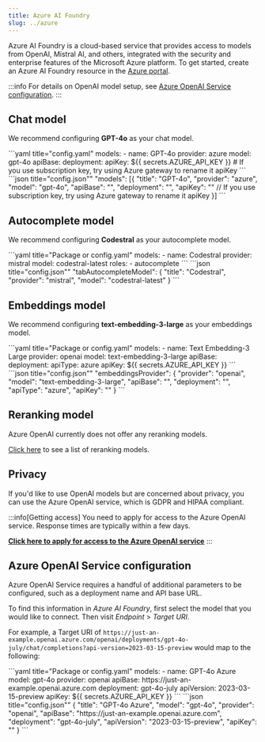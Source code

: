 ```yaml
---
title: Azure AI Foundry
slug: ../azure
---
```



Azure AI Foundry is a cloud-based service that provides access to models from OpenAI, Mistral AI, and others, integrated with the security and enterprise features of the Microsoft Azure platform. To get started, create an Azure AI Foundry resource in the [Azure portal](https://portal.azure.com).

:::info
For details on OpenAI model setup, see [Azure OpenAI Service configuration](#general-model-configuration).
:::

## Chat model

We recommend configuring **GPT-4o** as your chat model.

<Tabs groupId="config-example">
	<TabItem value="yaml" label="YAML">
	```yaml title="config.yaml"
	models:
	  - name: GPT-4o
	    provider: azure
	    model: gpt-4o
	    apiBase: <YOUR_DEPLOYMENT_BASE>
	    deployment: <YOUR_DEPLOYMENT_NAME>
	    apiKey: ${{ secrets.AZURE_API_KEY }} # If you use subscription key, try using Azure gateway to rename it apiKey
	```
	</TabItem>
	<TabItem value="json" label="JSON">
	```json title="config.json""
    "models": [{
      "title": "GPT-4o",
      "provider": "azure",
      "model": "gpt-4o",
      "apiBase": "<YOUR_DEPLOYMENT_BASE>",
      "deployment": "<YOUR_DEPLOYMENT_NAME>",
      "apiKey": "<MY_API_KEY>" // If you use subscription key, try using Azure gateway to rename it apiKey
    }]
	```
	</TabItem>
</Tabs>

## Autocomplete model

We recommend configuring **Codestral** as your autocomplete model.

<Tabs groupId="config-example">
	<TabItem value="yaml" label="YAML">
	```yaml title="Package or config.yaml"
  models:
    - name: Codestral
      provider: mistral
      model: codestral-latest
      roles:
        - autocomplete
	```
	</TabItem>
	<TabItem value="json" label="JSON">
	```json title="config.json""
    "tabAutocompleteModel": {
      "title": "Codestral",
      "provider": "mistral",
      "model": "codestral-latest"
    }
	```
	</TabItem>
</Tabs>

## Embeddings model

We recommend configuring **text-embedding-3-large** as your embeddings model.

<Tabs groupId="config-example">
    <TabItem value="yaml" label="YAML">
    ```yaml title="Package or config.yaml"
    models:
      - name: Text Embedding-3 Large
        provider: openai
        model: text-embedding-3-large
        apiBase: <YOUR_DEPLOYMENT_BASE>
        deployment: <YOUR_DEPLOYMENT_NAME>
        apiType: azure
        apiKey: ${{ secrets.AZURE_API_KEY }}
    ```
    </TabItem>
    <TabItem value="json" label="JSON">
    ```json title="config.json""
      "embeddingsProvider": {
        "provider": "openai",
        "model": "text-embedding-3-large",
        "apiBase": "<YOUR_DEPLOYMENT_BASE>",
        "deployment": "<YOUR_DEPLOYMENT_NAME>",
        "apiType": "azure",
        "apiKey": "<MY_API_KEY>"
      }
    ```
    </TabItem>
</Tabs>

## Reranking model

Azure OpenAI currently does not offer any reranking models.

[Click here](../../model-types/reranking.mdx) to see a list of reranking models.

## Privacy

If you'd like to use OpenAI models but are concerned about privacy, you can use the Azure OpenAI service, which is GDPR and HIPAA compliant.

:::info[Getting access]
You need to apply for access to the Azure OpenAI service. Response times are typically within a few days.

**[Click here to apply for access to the Azure OpenAI service](https://azure.microsoft.com/en-us/products/ai-services/openai-service)**
:::

## Azure OpenAI Service configuration

Azure OpenAI Service requires a handful of additional parameters to be configured, such as a deployment name and API base URL.

To find this information in _Azure AI Foundry_, first select the model that you would like to connect. Then visit _Endpoint_ > _Target URI_.

For example, a Target URI of `https://just-an-example.openai.azure.com/openai/deployments/gpt-4o-july/chat/completions?api-version=2023-03-15-preview` would map to the following:

<Tabs groupId="config-example">
	<TabItem value="yaml" label="YAML">
    ```yaml title="Package or config.yaml"
    models:
      - name: GPT-4o Azure
        model: gpt-4o
        provider: openai
        apiBase: https://just-an-example.openai.azure.com
        deployment: gpt-4o-july
        apiVersion: 2023-03-15-preview
        apiKey: ${{ secrets.AZURE_API_KEY }}
    ```
	</TabItem>
	<TabItem value="json" label="JSON">
    ```json title="config.json""
    {
        "title": "GPT-4o Azure",
        "model": "gpt-4o",
        "provider": "openai",
        "apiBase": "https://just-an-example.openai.azure.com",
        "deployment": "gpt-4o-july",
        "apiVersion": "2023-03-15-preview",
        "apiKey": "<AZURE_API_KEY>"
    }
    ```
	</TabItem>
</Tabs>
